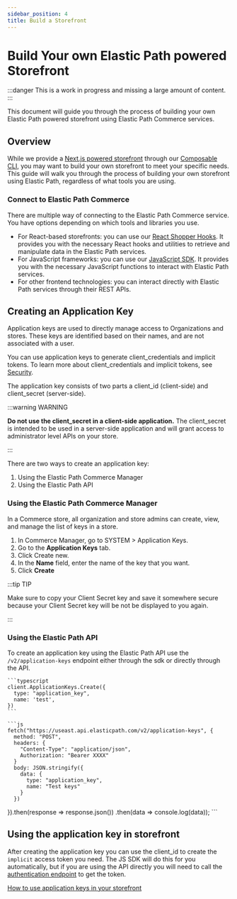 ```yaml
---
sidebar_position: 4
title: Build a Storefront
---
```



# Build Your own Elastic Path powered Storefront

:::danger
This is a work in progress and missing a large amount of content.
:::

This document will guide you through the process of building your own Elastic Path powered storefront using Elastic Path Commerce services.


## Overview

While we provide a [Next.js powered storefront](/docs/composable-starter/storefront-starter) through our [Composable CLI](/docs/composable-cli/installation), you may want to build your own storefront to meet your specific needs. This guide will walk you through the process of building your own storefront using Elastic Path, regardless of what tools you are using.

### Connect to Elastic Path Commerce

There are multiple way of connecting to the Elastic Path Commerce service. You have options depending on which tools and libraries you use.

- For React-based storefronts: you can use our [React Shopper Hooks](https://www.npmjs.com/package/@elasticpath/react-shopper-hooks). It provides you with the necessary React hooks and utilities to retrieve and manipulate data in the Elastic Path services.
- For JavaScript frameworks: you can use our [JavaScript SDK](https://www.npmjs.com/package/@moltin/sdk). It provides you with the necessary JavaScript functions to interact with Elastic Path services.
- For other frontend technologies: you can interact directly with Elastic Path services through their REST APIs.

## Creating an Application Key

Application keys are used to directly manage access to Organizations and stores. These keys are identified based on their names, and are not associated with a user.

You can use application keys to generate client_credentials and implicit tokens. To learn more about client_credentials and implicit tokens, see [Security](https://elasticpath.dev/docs/commerce-cloud/authentication/security).

The application key consists of two parts a client_id (client-side) and client_secret (server-side).

:::warning WARNING

**Do not use the client_secret in a client-side application.** The client_secret is intended to be used in a server-side application and will grant access to administrator level APIs on your store.

:::

There are two ways to create an application key:

1. Using the Elastic Path Commerce Manager
2. Using the Elastic Path API

### Using the Elastic Path Commerce Manager

In a Commerce store, all organization and store admins can create, view, and manage the list of keys in a store.

1. In Commerce Manager, go to SYSTEM > Application Keys.
2. Go to the **Application Keys** tab.
3. Click Create new.
4. In the **Name** field, enter the name of the key that you want.
5. Click **Create**

:::tip TIP

Make sure to copy your Client Secret key and save it somewhere secure because your Client Secret key will be not be displayed to you again.

:::

### Using the Elastic Path API

To create an application key using the Elastic Path API use the `/v2/application-keys` endpoint either through the sdk or directly through the API.

<Tabs>
  <TabItem value="sdk" label="Javascript SDK">

    ```typescript
    client.ApplicationKeys.Create({
      type: "application_key",
      name: 'test',
    })
    ```

  </TabItem>

  <TabItem value="fetch" label="Fetch API">

    ```js
    fetch("https://useast.api.elasticpath.com/v2/application-keys", {
      method: "POST",
      headers: {
        "Content-Type": "application/json",
        Authorization: "Bearer XXXX"
      }
      body: JSON.stringify({
        data: {
          type: "application_key",
          name: "Test keys"
        }
      })
  }).then(response => response.json())
    .then(data => console.log(data));
    ```


  </TabItem>
</Tabs>

## Using the application key in storefront

After creating the application key you can use the client_id to create the `implicit` access token you need. The JS SDK will do this for you automatically, but if you are using the API directly you will need to call the [authentication endpoint](https://elasticpath.dev/docs/commerce-cloud/authentication/Tokens/implicit-token) to get the token.

[How to use application keys in your storefront](/docs/concepts/use-application-keys-storefront)